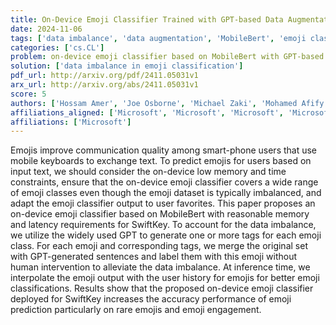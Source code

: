 ```yaml
---
title: On-Device Emoji Classifier Trained with GPT-based Data Augmentation for   a Mobile Keyboard
date: 2024-11-06
tags: ['data imbalance', 'data augmentation', 'MobileBert', 'emoji classification', 'user preferences', 'latency requirements', 'SwiftKey', 'memory constraints', 'on-device processing']
categories: ['cs.CL']
problem: on-device emoji classifier based on MobileBert with GPT-based data augmentation
solution: ['data imbalance in emoji classification']
pdf_url: http://arxiv.org/pdf/2411.05031v1
arx_url: http://arxiv.org/abs/2411.05031v1
score: 5
authors: ['Hossam Amer', 'Joe Osborne', 'Michael Zaki', 'Mohamed Afify']
affiliations_aligned: ['Microsoft', 'Microsoft', 'Microsoft', 'Microsoft']
affiliations: ['Microsoft']
---
```



Emojis improve communication quality among smart-phone users that use mobile keyboards to exchange text. To predict emojis for users based on input text, we should consider the on-device low memory and time constraints, ensure that the on-device emoji classifier covers a wide range of emoji classes even though the emoji dataset is typically imbalanced, and adapt the emoji classifier output to user favorites. This paper proposes an on-device emoji classifier based on MobileBert with reasonable memory and latency requirements for SwiftKey. To account for the data imbalance, we utilize the widely used GPT to generate one or more tags for each emoji class. For each emoji and corresponding tags, we merge the original set with GPT-generated sentences and label them with this emoji without human intervention to alleviate the data imbalance. At inference time, we interpolate the emoji output with the user history for emojis for better emoji classifications. Results show that the proposed on-device emoji classifier deployed for SwiftKey increases the accuracy performance of emoji prediction particularly on rare emojis and emoji engagement.